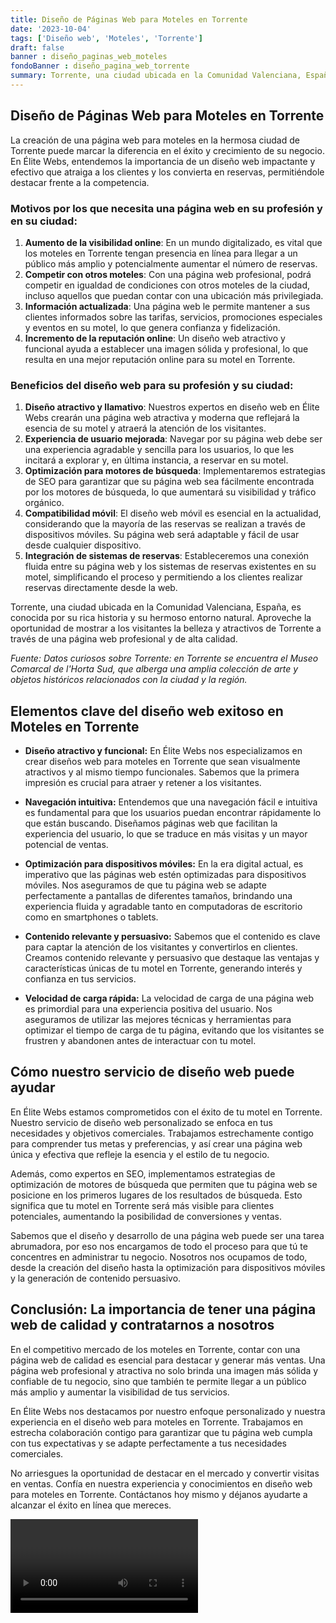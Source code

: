 ```yaml
---
title: Diseño de Páginas Web para Moteles en Torrente
date: '2023-10-04'
tags: ['Diseño web', 'Moteles', 'Torrente']
draft: false
banner : diseño_paginas_web_moteles
fondoBanner : diseño_pagina_web_torrente
summary: Torrente, una ciudad ubicada en la Comunidad Valenciana, España, es conocida por su rica historia y su hermoso entorno natural. Aproveche la oportunidad de mostrar a los visitantes la belleza y atractivos de Torrente a través de una página web profesional y de alta calidad.
---
```


## **Diseño de Páginas Web para Moteles en Torrente**
La creación de una página web para moteles en la hermosa ciudad de Torrente puede marcar la diferencia en el éxito y crecimiento de su negocio. En Élite Webs, entendemos la importancia de un diseño web impactante y efectivo que atraiga a los clientes y los convierta en reservas, permitiéndole destacar frente a la competencia.

### **Motivos por los que necesita una página web en su profesión y en su ciudad:**
1. **Aumento de la visibilidad online**: En un mundo digitalizado, es vital que los moteles en Torrente tengan presencia en línea para llegar a un público más amplio y potencialmente aumentar el número de reservas.
2. **Competir con otros moteles**: Con una página web profesional, podrá competir en igualdad de condiciones con otros moteles de la ciudad, incluso aquellos que puedan contar con una ubicación más privilegiada.
3. **Información actualizada**: Una página web le permite mantener a sus clientes informados sobre las tarifas, servicios, promociones especiales y eventos en su motel, lo que genera confianza y fidelización.
4. **Incremento de la reputación online**: Un diseño web atractivo y funcional ayuda a establecer una imagen sólida y profesional, lo que resulta en una mejor reputación online para su motel en Torrente.

### **Beneficios del diseño web para su profesión y su ciudad:**
1. **Diseño atractivo y llamativo**: Nuestros expertos en diseño web en Élite Webs crearán una página web atractiva y moderna que reflejará la esencia de su motel y atraerá la atención de los visitantes.
2. **Experiencia de usuario mejorada**: Navegar por su página web debe ser una experiencia agradable y sencilla para los usuarios, lo que les incitará a explorar y, en última instancia, a reservar en su motel.
3. **Optimización para motores de búsqueda**: Implementaremos estrategias de SEO para garantizar que su página web sea fácilmente encontrada por los motores de búsqueda, lo que aumentará su visibilidad y tráfico orgánico.
4. **Compatibilidad móvil**: El diseño web móvil es esencial en la actualidad, considerando que la mayoría de las reservas se realizan a través de dispositivos móviles. Su página web será adaptable y fácil de usar desde cualquier dispositivo.
5. **Integración de sistemas de reservas**: Estableceremos una conexión fluida entre su página web y los sistemas de reservas existentes en su motel, simplificando el proceso y permitiendo a los clientes realizar reservas directamente desde la web.

Torrente, una ciudad ubicada en la Comunidad Valenciana, España, es conocida por su rica historia y su hermoso entorno natural. Aproveche la oportunidad de mostrar a los visitantes la belleza y atractivos de Torrente a través de una página web profesional y de alta calidad.

*Fuente: Datos curiosos sobre Torrente: en Torrente se encuentra el Museo Comarcal de l'Horta Sud, que alberga una amplia colección de arte y objetos históricos relacionados con la ciudad y la región.*

<GifSeo />

<Cta />

## Elementos clave del diseño web exitoso en Moteles en Torrente

- **Diseño atractivo y funcional:** En Élite Webs nos especializamos en crear diseños web para moteles en Torrente que sean visualmente atractivos y al mismo tiempo funcionales. Sabemos que la primera impresión es crucial para atraer y retener a los visitantes.

- **Navegación intuitiva:** Entendemos que una navegación fácil e intuitiva es fundamental para que los usuarios puedan encontrar rápidamente lo que están buscando. Diseñamos páginas web que facilitan la experiencia del usuario, lo que se traduce en más visitas y un mayor potencial de ventas.

- **Optimización para dispositivos móviles:** En la era digital actual, es imperativo que las páginas web estén optimizadas para dispositivos móviles. Nos aseguramos de que tu página web se adapte perfectamente a pantallas de diferentes tamaños, brindando una experiencia fluida y agradable tanto en computadoras de escritorio como en smartphones o tablets.

- **Contenido relevante y persuasivo:** Sabemos que el contenido es clave para captar la atención de los visitantes y convertirlos en clientes. Creamos contenido relevante y persuasivo que destaque las ventajas y características únicas de tu motel en Torrente, generando interés y confianza en tus servicios.

- **Velocidad de carga rápida:** La velocidad de carga de una página web es primordial para una experiencia positiva del usuario. Nos aseguramos de utilizar las mejores técnicas y herramientas para optimizar el tiempo de carga de tu página, evitando que los visitantes se frustren y abandonen antes de interactuar con tu motel.

## Cómo nuestro servicio de diseño web puede ayudar

En Élite Webs estamos comprometidos con el éxito de tu motel en Torrente. Nuestro servicio de diseño web personalizado se enfoca en tus necesidades y objetivos comerciales. Trabajamos estrechamente contigo para comprender tus metas y preferencias, y así crear una página web única y efectiva que refleje la esencia y el estilo de tu negocio.

Además, como expertos en SEO, implementamos estrategias de optimización de motores de búsqueda que permiten que tu página web se posicione en los primeros lugares de los resultados de búsqueda. Esto significa que tu motel en Torrente será más visible para clientes potenciales, aumentando la posibilidad de conversiones y ventas.

Sabemos que el diseño y desarrollo de una página web puede ser una tarea abrumadora, por eso nos encargamos de todo el proceso para que tú te concentres en administrar tu negocio. Nosotros nos ocupamos de todo, desde la creación del diseño hasta la optimización para dispositivos móviles y la generación de contenido persuasivo.

## Conclusión: La importancia de tener una página web de calidad y contratarnos a nosotros

En el competitivo mercado de los moteles en Torrente, contar con una página web de calidad es esencial para destacar y generar más ventas. Una página web profesional y atractiva no solo brinda una imagen más sólida y confiable de tu negocio, sino que también te permite llegar a un público más amplio y aumentar la visibilidad de tus servicios.

En Élite Webs nos destacamos por nuestro enfoque personalizado y nuestra experiencia en el diseño web para moteles en Torrente. Trabajamos en estrecha colaboración contigo para garantizar que tu página web cumpla con tus expectativas y se adapte perfectamente a tus necesidades comerciales.

No arriesgues la oportunidad de destacar en el mercado y convertir visitas en ventas. Confía en nuestra experiencia y conocimientos en diseño web para moteles en Torrente. Contáctanos hoy mismo y déjanos ayudarte a alcanzar el éxito en línea que mereces.

<Video />

<CtaBot job='Moteles' city='Torrente'/>

<Gmaps query='Torrente+españa+maps' />